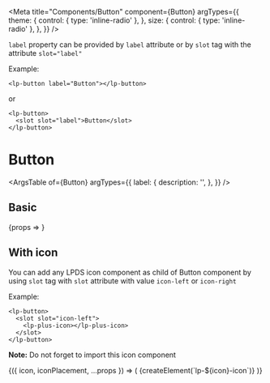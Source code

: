 




<Meta
  title="Components/Button"
  component={Button}
  argTypes={{
    theme: {
      control: { type: 'inline-radio' },
    },
    size: {
      control: { type: 'inline-radio' },
    },
  }}
/>

`label` property can be provided by `label` attribute or by `slot` tag with the attribute `slot="label"`

Example:
```
<lp-button label="Button"></lp-button>
```
or
```
<lp-button>
  <slot slot="label">Button</slot>
</lp-button>
```

# Button

<ArgsTable
  of={Button}
  argTypes={{
    label: {
      description: '',
    },
  }}
/>

## Basic

<Canvas>
  <Story
    name="Basic"
    args={{
      theme: 'dark',
      variant: 'primary',
      size: 'medium',
      label: 'Button',
      disabled: false,
    }}
  >
    {props => <lp-button {...props} />}
  </Story>
</Canvas>

## With icon

You can add any LPDS icon component as child of Button component by using `slot` tag with `slot` attribute with value `icon-left` or `icon-right`

Example:
```
<lp-button>
  <slot slot="icon-left">
    <lp-plus-icon></lp-plus-icon>
  </slot>
</lp-button>
```

**Note:** Do not forget to import this icon component

<Canvas>
  <Story
    name="With icon"
    args={{
      icon: icons[0],
      iconPlacement: 'left',
      label: 'With icon',
    }}
    argTypes={{
      theme: {
        table: { category: 'Button args' },
      },
      variant: {
        table: { category: 'Button args' },
      },
      size: {
        table: { category: 'Button args' },
      },
      label: {
        table: { category: 'Button args' },
      },
      icon: {
        options: icons,
        control: { type: 'select' },
      },
      iconPlacement: {
        options: ['left', 'right'],
        control: { type: 'inline-radio' },
      },
    }}
  >
    {({ icon, iconPlacement, ...props }) => (
      <lp-button key={`${icon}-${iconPlacement}`} {...props}>
        <slot slot={`icon-${iconPlacement}`}>
          {createElement(`lp-${icon}-icon`)}
        </slot>
      </lp-button>
    )}
  </Story>
</Canvas>
